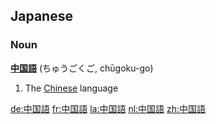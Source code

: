 ==Japanese==
===Noun===
'''[[中国]][[語]]''' (ちゅうごくご, chūgoku-go)

# The [[Chinese]] language

[[de:中国語]]
[[fr:中国語]]
[[la:中国語]]
[[nl:中国語]]
[[zh:中国語]]